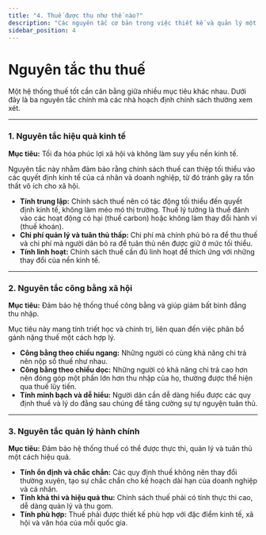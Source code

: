```yaml
---
title: "4. Thuế được thu như thế nào?"
description: "Các nguyên tắc cơ bản trong việc thiết kế và quản lý một hệ thống thuế."
sidebar_position: 4
---
```


# Nguyên tắc thu thuế

Một hệ thống thuế tốt cần cân bằng giữa nhiều mục tiêu khác nhau. Dưới đây là ba nguyên tắc chính mà các nhà hoạch định chính sách thường xem xét.

---

### 1. Nguyên tắc hiệu quả kinh tế

<div class="rule-box">
  <p><strong>Mục tiêu:</strong> Tối đa hóa phúc lợi xã hội và không làm suy yếu nền kinh tế.</p>
  <p>Nguyên tắc này nhằm đảm bảo rằng chính sách thuế can thiệp tối thiểu vào các quyết định kinh tế của cá nhân và doanh nghiệp, từ đó tránh gây ra tổn thất vô ích cho xã hội.</p>
</div>

- **Tính trung lập:** Chính sách thuế nên có tác động tối thiểu đến quyết định kinh tế, không làm méo mó thị trường. Thuế lý tưởng là thuế đánh vào các hoạt động có hại (thuế carbon) hoặc không làm thay đổi hành vi (thuế khoán).
- **Chi phí quản lý và tuân thủ thấp:** Chi phí mà chính phủ bỏ ra để thu thuế và chi phí mà người dân bỏ ra để tuân thủ nên được giữ ở mức tối thiểu.
- **Tính linh hoạt:** Chính sách thuế cần đủ linh hoạt để thích ứng với những thay đổi của nền kinh tế.

---

### 2. Nguyên tắc công bằng xã hội

<div class="rule-box">
  <p><strong>Mục tiêu:</strong> Đảm bảo hệ thống thuế công bằng và giúp giảm bất bình đẳng thu nhập.</p>
  <p>Mục tiêu này mang tính triết học và chính trị, liên quan đến việc phân bổ gánh nặng thuế một cách hợp lý.</p>
</div>

- **Công bằng theo chiều ngang:** Những người có cùng khả năng chi trả nên nộp số thuế như nhau.
- **Công bằng theo chiều dọc:** Những người có khả năng chi trả cao hơn nên đóng góp một phần lớn hơn thu nhập của họ, thường được thể hiện qua thuế lũy tiến.
- **Tính minh bạch và dễ hiểu:** Người dân cần dễ dàng hiểu được các quy định thuế và lý do đằng sau chúng để tăng cường sự tự nguyện tuân thủ.

---

### 3. Nguyên tắc quản lý hành chính

<div class="rule-box">
  <p><strong>Mục tiêu:</strong> Đảm bảo hệ thống thuế có thể được thực thi, quản lý và tuân thủ một cách hiệu quả.</p>
</div>

- **Tính ổn định và chắc chắn:** Các quy định thuế không nên thay đổi thường xuyên, tạo sự chắc chắn cho kế hoạch dài hạn của doanh nghiệp và cá nhân.
- **Tính khả thi và hiệu quả thu:** Chính sách thuế phải có tính thực thi cao, dễ dàng quản lý và thu gom.
- **Tính phù hợp:** Thuế phải được thiết kế phù hợp với đặc điểm kinh tế, xã hội và văn hóa của mỗi quốc gia.